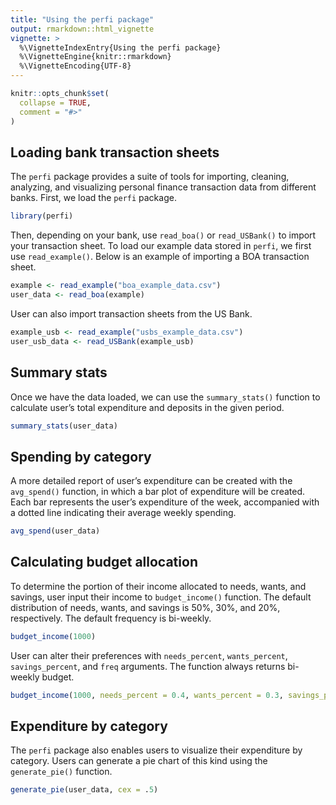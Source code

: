 ```yaml
---
title: "Using the perfi package"
output: rmarkdown::html_vignette
vignette: >
  %\VignetteIndexEntry{Using the perfi package}
  %\VignetteEngine{knitr::rmarkdown}
  %\VignetteEncoding{UTF-8}
---
```


```r
knitr::opts_chunk$set(
  collapse = TRUE,
  comment = "#>"
)
```

## Loading bank transaction sheets

The `perfi` package provides a suite of tools for importing, cleaning, analyzing, and visualizing personal finance transaction data from different banks. First, we load the `perfi` package.

```r
library(perfi)
```

Then, depending on your bank, use `read_boa()` or `read_USBank()` to import your transaction sheet. To load our example data stored in `perfi`, we first use `read_example()`. Below is an example of importing a BOA transaction sheet.

```r
example <- read_example("boa_example_data.csv")
user_data <- read_boa(example)
```

User can also import transaction sheets from the US Bank.

```r
example_usb <- read_example("usbs_example_data.csv")
user_usb_data <- read_USBank(example_usb)
```


## Summary stats

Once we have the data loaded, we can use the `summary_stats()` function to calculate user's total expenditure and deposits in the given period.

```r
summary_stats(user_data)
```


## Spending by category

A more detailed report of user's expenditure can be created with the `avg_spend()` function, in which a bar plot of expenditure will be created. Each bar represents the user's expenditure of the week, accompanied with a dotted line indicating their average weekly spending.

```r
avg_spend(user_data)
```


## Calculating budget allocation

To determine the portion of their income allocated to needs, wants, and savings, user input their income to `budget_income()` function. The default distribution of needs, wants, and savings is 50%, 30%, and 20%, respectively. The default frequency is bi-weekly.

```r
budget_income(1000)
```
User can alter their preferences with `needs_percent`, `wants_percent`, `savings_percent`, and `freq` arguments. The function always returns bi-weekly budget.

```r
budget_income(1000, needs_percent = 0.4, wants_percent = 0.3, savings_percent = 0.3, freq = "weekly")
```


## Expenditure by category

The `perfi` package also enables users to visualize their expenditure by category. Users can generate a pie chart of this kind using the `generate_pie()` function.

```r
generate_pie(user_data, cex = .5)
```


